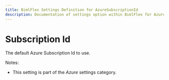 ---
title: BimlFlex Settings Definition for AzureSubscriptionId
description: Documentation of settings option within BimlFlex for AzureSubscriptionId
---
<head>
  <meta name="varigenceProduct" content="BimlFlex"></meta>
  <meta name="varigenceArticleType" content="Reference"></meta>
</head>


# Subscription Id

The default Azure Subscription Id to use.

Notes:

* This setting is part of the *Azure* settings category.

